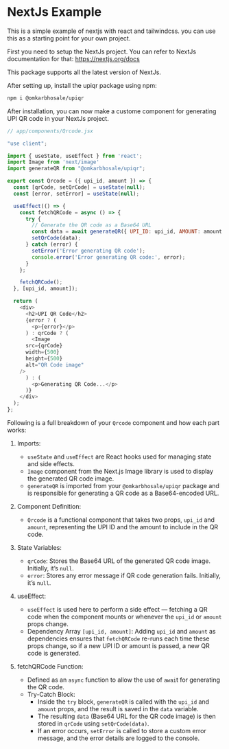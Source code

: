 # NextJs Example

This is a simple example of nextjs with react and tailwindcss. you can use this as a starting point for your own project.

First you need to setup the NextJs project.
You can refer to NextJs documentation for that: https://nextjs.org/docs

This package supports all the latest version of NextJs.

After setting up, install the upiqr package using npm:

```bash
npm i @omkarbhosale/upiqr
```

After installation, you can now make a custome component for generating UPI QR code in your NextJs project.

```js
// app/components/Qrcode.jsx

"use client";

import { useState, useEffect } from 'react';
import Image from 'next/image'
import generateQR from "@omkarbhosale/upiqr";

export const Qrcode = ({ upi_id, amount }) => {
  const [qrCode, setQrCode] = useState(null);
  const [error, setError] = useState(null);

  useEffect(() => {
    const fetchQRCode = async () => {
      try {
        // Generate the QR code as a Base64 URL
        const data = await generateQR({ UPI_ID: upi_id, AMOUNT: amount });
        setQrCode(data);
      } catch (error) {
        setError('Error generating QR code');
        console.error('Error generating QR code:', error);
      }
    };

    fetchQRCode();
  }, [upi_id, amount]);

  return (
    <div>
      <h2>UPI QR Code</h2>
      {error ? (
        <p>{error}</p>
      ) : qrCode ? (
        <Image
      src={qrCode}
      width={500}
      height={500}
      alt="QR Code image"
    />
      ) : (
        <p>Generating QR Code...</p>
      )}
    </div>
  );
};

```

Following is a full breakdown of your `Qrcode` component and how each part works:

1. Imports:
    - `useState` and `useEffect` are React hooks used for managing state and side effects.
    - `Image` component from the Next.js Image library is used to display the generated QR code image.
    - `generateQR` is imported from your `@omkarbhosale/upiqr` package and is responsible for generating a QR code as a Base64-encoded URL.

2. Component Definition:
    - `Qrcode` is a functional component that takes two props, `upi_id` and `amount`, representing the UPI ID and the amount to include in the QR code.

3. State Variables:
    - `qrCode`: Stores the Base64 URL of the generated QR code image. Initially, it’s `null`.
    - `error`: Stores any error message if QR code generation fails. Initially, it’s `null`.

4. useEffect:
    - `useEffect` is used here to perform a side effect — fetching a QR code when the component mounts or whenever the `upi_id` or `amount` props change.
    - Dependency Array `[upi_id, amount]`: Adding `upi_id` and `amount` as dependencies ensures that `fetchQRCode` re-runs each time these props change, so if a new UPI ID or amount is passed, a new QR code is generated.

5. fetchQRCode Function:

    - Defined as an `async` function to allow the use of `awai`t for generating the QR code.
    - Try-Catch Block:
        - Inside the `try` block, `generateQR` is called with the `upi_id` and `amount` props, and the result is saved in the `data` variable.
        - The resulting `data` (Base64 URL for the QR code image) is then stored in `qrCode` using `setQrCode(data)`.
        - If an error occurs, `setError` is called to store a custom error message, and the error details are logged to the console.